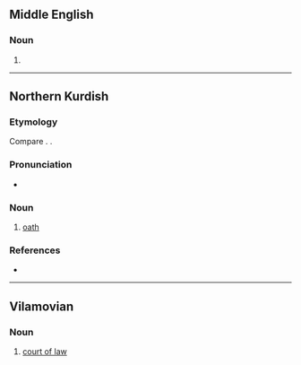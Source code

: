 ==Middle English==

===Noun===
{{head|enm|noun}}

# {{alternative form of|enm|sand}}

----

==Northern Kurdish==

===Etymology===
Compare {{cog|fa|سوگند|tr=sowgand}}. {{cog|ckb|سوێند}}.

===Pronunciation===
* {{kmr-IPA}}

===Noun===
{{kmr-noun|f}}

# [[oath]]

===References===
* {{R:kmr:Chyet|sond|558}}

----

==Vilamovian==

===Noun===
{{wym-noun|g=m|pl=sonda}}

# [[court of law]]